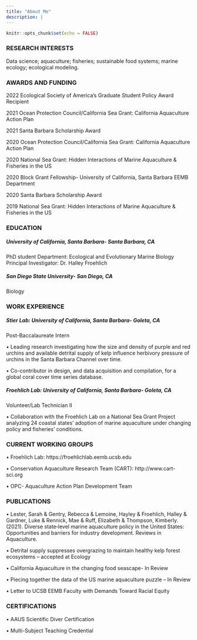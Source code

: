 ```yaml
---
title: "About Me"
description: |
---
```


```r
knitr::opts_chunk$set(echo = FALSE)
```

### RESEARCH INTERESTS
Data science; aquaculture; fisheries; sustainable food systems; marine ecology; ecological modeling.

### AWARDS AND FUNDING

2022 Ecological Society of America's Graduate Student Policy Award Recipient 

2021 Ocean Protection Council/California Sea Grant: California Aquaculture Action Plan

2021 Santa Barbara Scholarship Award

2020 Ocean Protection Council/California Sea Grant: California Aquaculture Action Plan

2020 National Sea Grant: Hidden Interactions of Marine Aquaculture & Fisheries in the US

2020 Block Grant Fellowship- University of California, Santa Barbara EEMB Department

2020 Santa Barbara Scholarship Award

2019 National Sea Grant: Hidden Interactions of Marine Aquaculture & Fisheries in the US

### EDUCATION

##### University of California, Santa Barbara- Santa Barbara, CA                                      
PhD student
Department: Ecological and Evolutionary Marine Biology
Principal Investigator: Dr. Halley Froehlich

##### San Diego State University- San Diego, CA                                                              
Biology

### WORK EXPERIENCE

##### Stier Lab: University of California, Santa Barbara- Goleta, CA                                      
Post-Baccalaureate Intern                                     	                                       	     

•	Leading research investigating how the size and density of purple and red urchins and available detrital supply of kelp influence herbivory pressure of urchins in the Santa Barbara Channel over time. 

•	Co-contributor in design, and data acquisition and compilation, for a global coral cover time series database. 

##### Froehlich Lab: University of California, Santa Barbara- Goleta, CA                                 
Volunteer/Lab Technician II                                                                                                

•	Collaboration with the Froehlich Lab on a National Sea Grant Project analyzing 24 coastal states’ adoption of marine aquaculture under changing policy and fisheries’ conditions.

### CURRENT WORKING GROUPS

•	Froehlich Lab: https://froehlichlab.eemb.ucsb.edu

•	Conservation Aquaculture Research Team (CART):  http://www.cart-sci.org

•	OPC- Aquaculture Action Plan Development Team

### PUBLICATIONS

•	Lester, Sarah & Gentry, Rebecca & Lemoine, Hayley & Froehlich, Halley & Gardner, Luke & Rennick, Mae & Ruff, Elizabeth & Thompson, Kimberly. (2021). Diverse state‐level marine aquaculture policy in the United States: Opportunities and barriers for industry development. Reviews in Aquaculture. 

•	Detrital supply suppresses overgrazing to maintain healthy kelp forest ecosystems – accepted at Ecology

•	California Aquaculture in the changing food seascape- In Review

•	Piecing together the data of the US marine aquaculture puzzle – In Review

•	Letter to UCSB EEMB Faculty with Demands Toward Racial Equity

### CERTIFICATIONS

•	AAUS Scientific Diver Certification 

•	Multi-Subject Teaching Credential


